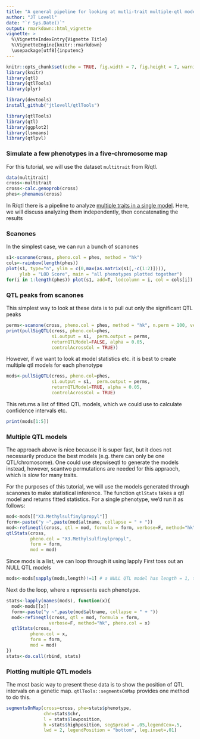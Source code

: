 ```yaml
---
title: "A general pipeline for looking at mutli-trait multiple-qtl models"
author: "JT Lovell"
date: "`r Sys.Date()`"
output: rmarkdown::html_vignette
vignette: >
  %\VignetteIndexEntry{Vignette Title}
  %\VignetteEngine{knitr::rmarkdown}
  \usepackage[utf8]{inputenc}
---
```


```r
knitr::opts_chunk$set(echo = TRUE, fig.width = 7, fig.height = 7, warning = FALSE)
library(knitr)
library(qtl)
library(qtlTools)
library(plyr)
```

```r
library(devtools)
install_github("jtlovell/qtlTools")
```

```r
library(qtlTools)
library(qtl)
library(ggplot2)
library(lsmeans)
library(qtlpvl)
```

### Simulate a few phenotypes in a five-chromosome map
For this tutorial, we will use the dataset `multitrait` from R/qtl. 
```r
data(multitrait)
cross<-multitrait
cross<-calc.genoprob(cross)
phes<-phenames(cross)
```

In R/qtl there is a pipeline to analyze [multiple traits in a single model](http://www.rqtl.org/tutorials/MQM-tour.pdf). Here, we will discuss analyzing them independently, then concatenating the results

### Scanones
In the simplest case, we can run a bunch of scanones
```r
s1<-scanone(cross, pheno.col = phes, method = "hk")
cols<-rainbow(length(phes))
plot(s1, type="n", ylim = c(0,max(as.matrix(s1[,-c(1:2)]))), 
     ylab = "LOD Score", main = "all phenotypes plotted together")
for(i in 1:length(phes)) plot(s1, add=T, lodcolumn = i, col = cols[i])
```

### QTL peaks from scanones
This simplest way to look at these data is to pull out only the significant QTL peaks 
```r
perms<-scanone(cross, pheno.col = phes, method = "hk", n.perm = 100, verbose=F)
print(pullSigQTL(cross, pheno.col=phes,
                 s1.output = s1,  perm.output = perms, 
                 returnQTLModel=FALSE, alpha = 0.05,
                 controlAcrossCol = TRUE))
```

However, if we want to look at model statistics etc. it is best to create multiple qtl models for each phenotype
```r
mods<-pullSigQTL(cross, pheno.col=phes,
                 s1.output = s1,  perm.output = perms, 
                 returnQTLModel=TRUE, alpha = 0.05,
                 controlAcrossCol = TRUE)
```

This returns a list of fitted QTL models, which we could use to calculate confidence intervals etc. 
```r
print(mods[1:5])
```

### Multiple QTL models
The approach above is nice because it is super fast, but it does not necessarily produce the best models (e.g. there can only be one QTL/chromosome). One could use stepwiseqtl to generate the models instead, however, scantwo permutations are needed for this appraoch, which is slow for many traits. 

For the purposes of this tutorial, we will use the models generated through scanones to make statistical inference. 
The function `qtlStats` takes a qtl model and returns fitted statistics. 
For a single phenotype, we'd run it as follows:
```r
mod<-mods[["X3.Methylsulfinylpropyl"]]
form<-paste("y ~",paste(mod$altname, collapse = " + "))
mod<-refineqtl(cross, qtl = mod, formula = form, verbose=F, method="hk")
qtlStats(cross, 
         pheno.col = "X3.Methylsulfinylpropyl", 
         form = form, 
         mod = mod)
```

Since mods is a list, we can loop through it using lapply
First toss out an NULL QTL models
```r
mods<-mods[sapply(mods,length)!=1] # a NULL QTL model has length = 1, toss these
```

Next do the loop, where `x` represents each phenotype. 
```r
stats<-lapply(names(mods), function(x){
  mod<-mods[[x]]
  form<-paste("y ~",paste(mod$altname, collapse = " + "))
  mod<-refineqtl(cross, qtl = mod, formula = form, 
                verbose=F, method="hk", pheno.col = x)
  qtlStats(cross, 
         pheno.col = x, 
         form = form, 
         mod = mod)
})
stats<-do.call(rbind, stats)
```

### Plotting multiple QTL models
The most basic way to present these data is to show the position of QTL intervals on a genetic map.
`qtlTools::segmentsOnMap` provides one method to do this.
```r
segmentsOnMap(cross=cross, phe=stats$phenotype, 
              chr=stats$chr, 
              l = stats$lowposition, 
              h =stats$highposition, segSpread = .05,legendCex=.5,
              lwd = 2, legendPosition = "bottom", leg.inset=.01)
```
